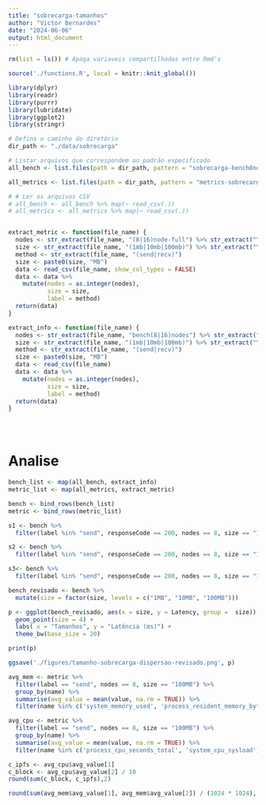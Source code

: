 ```yaml
---
title: "sobrecarga-tamanhos"
author: "Victor Bernardes"
date: "2024-06-06"
output: html_document
---
```


```r


rm(list = ls()) # Apaga variaveis compartilhadas entre Rmd's

source('./functions.R', local = knitr::knit_global())

library(dplyr)
library(readr)
library(purrr)
library(lubridate)
library(ggplot2)
library(stringr)

# Defina o caminho do diretório
dir_path <- "./data/sobrecarga"

# Listar arquivos que correspondem ao padrão especificado
all_bench <- list.files(path = dir_path, pattern = "sobrecarga-bench8nodes-(1mb|10mb|100mb)-sidechain-(send|recv)", full.names = TRUE)

all_metrics <- list.files(path = dir_path, pattern = "metrics-sobrecarga-(send|recv)-(1mb|10mb|100mb)-8node-full", full.names = TRUE)

# # Ler os arquivos CSV
# all_bench <- all_bench %>% map(~ read_csv(.))
# all_metrics <- all_metrics %>% map(~ read_csv(.))


extract_metric <- function(file_name) {
  nodes <- str_extract(file_name, "(8|16)node-full") %>% str_extract("\\d+")
  size <- str_extract(file_name, "(1mb|10mb|100mb)") %>% str_extract("\\d+")
  method <- str_extract(file_name, "(send|recv)") 
  size <- paste0(size, "MB")
  data <- read_csv(file_name, show_col_types = FALSE)
  data <- data %>%
    mutate(nodes = as.integer(nodes),
           size = size,
           label = method)
  return(data)
}

extract_info <- function(file_name) {
  nodes <- str_extract(file_name, "bench(8|16)nodes") %>% str_extract("\\d+")
  size <- str_extract(file_name, "(1mb|10mb|100mb)") %>% str_extract("\\d+")
  method <- str_extract(file_name, "(send|recv)") 
  size <- paste0(size, "MB")
  data <- read_csv(file_name)
  data <- data %>%
    mutate(nodes = as.integer(nodes),
           size = size,
           label = method)
  return(data)
}





```

# Analise

```r


bench_list <- map(all_bench, extract_info)
metric_list <- map(all_metrics, extract_metric)

bench <- bind_rows(bench_list)
metric <- bind_rows(metric_list)

s1 <- bench %>%
  filter(label %in% "send", responseCode == 200, nodes == 8, size == "1MB")

s2 <- bench %>%
  filter(label %in% "send", responseCode == 200, nodes == 8, size == "10MB")

s3<- bench %>%
  filter(label %in% "send", responseCode == 200, nodes == 8, size == "100MB")

bench_revisado <- bench %>%
  mutate(size = factor(size, levels = c("1MB", "10MB", "100MB")))

p <- ggplot(bench_revisado, aes(x = size, y = Latency, group =  size)) +
  geom_point(size = 4) +
  labs( x = "Tamanhos", y = "Latência (ms)") +
  theme_bw(base_size = 20)

print(p)

ggsave('./figures/tamanho-sobrecarga-dispersao-revisado.png', p)

```

```r


avg_mem <- metric %>%
  filter(label == "send", nodes == 8, size == "100MB") %>%
  group_by(name) %>%
  summarise(avg_value = mean(value, na.rm = TRUE)) %>%
  filter(name %in% c('system_memory_used', 'process_resident_memory_bytes'))

avg_cpu <- metric %>%
  filter(label == "send", nodes == 8, size == "100MB") %>%
  group_by(name) %>%
  summarise(avg_value = mean(value, na.rm = TRUE)) %>%
  filter(name %in% c('process_cpu_seconds_total', 'system_cpu_sysload'))

c_ipfs <- avg_cpu$avg_value[1]
c_block <- avg_cpu$avg_value[2] / 10
round(sum(c_block, c_ipfs),2)

round(sum(avg_mem$avg_value[1], avg_mem$avg_value[2]) / (1024 * 1024), 2)


```





